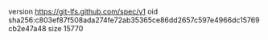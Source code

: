 version https://git-lfs.github.com/spec/v1
oid sha256:c803ef87f508ada274fe72ab35365ce86dd2657c597e4966dc15769cb2e47a48
size 15770
